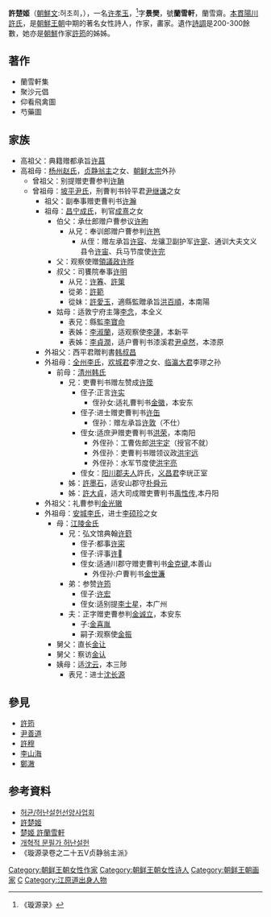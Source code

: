 {{Infobox Korean name
|image=Heo Nanseonheon.jpg
|hangul=허초희
|hanja=許楚姬
|rr=Huh Cho-hee
|mr=Heo Cho-hui
|hangulho=난설헌，난설재
|hanjaho=蘭雪軒，蘭雪齋
|rrho=Nanseolheon，Nanseoljae
|mrho=Nanseolheon，Nanseoljae
|tablewidth=265
|color=lavender
}}
'''許楚姬'''（[[朝鮮文|朝鮮文]]:허초희，{{bd|1563年||1589年|3月19日|catIdx=X}}），一名[[许孝玉|许孝玉]]，<ref>《璇源录》</ref>字'''景樊'''，號'''蘭雪軒'''，蘭雪齋。[[本貫|本貫]][[陽川許氏|陽川許氏]]，是[[朝鮮王朝|朝鮮王朝]]中期的著名女性詩人，作家，畵家。遺作[[詩調|詩調]]是200-300餘數，她亦是[[朝鮮|朝鮮]]作家[[許筠|許筠]]的姊姊。

== 著作 ==
* 蘭雪軒集
* 聚沙元倡
* 仰看飛禽圖
* 芍藥圖
== 家族 ==
*高祖父：典籍赠都承旨[[许菖|许菖]]
*高祖母：[[杨州赵氏|杨州赵氏]]，[[贞静翁主|贞静翁主]]之女、[[朝鲜太宗|朝鲜太宗]]外孙
**曾祖父：别提赠吏曹参判[[许聃|许聃]]
**曾祖母：[[坡平尹氏|坡平尹氏]]，刑曹判书铃平君[[尹继谦|尹继谦]]之女
***祖父：副奉事赠吏曹判书[[许瀚|许瀚]]
***祖母：[[昌宁成氏|昌宁成氏]]，判官[[成熹|成熹]]之女
****伯父：承仕郎赠户曹参议[[许昫|许昫]]
*****从兄：奉训郎赠户曹参判[[许笆|许笆]]
******从侄：赠左承旨[[许容|许容]]、龙骧卫副护军[[许寔|许寔]]、通训大夫文义县令[[许宙|许宙]]、兵马节度使[[许完|许完]]
****父：观察使赠[[領議政|領議政]][[许晔|许晔]]
****叔父：司饔院奉事[[许明|许明]]
*****从兄：[[许箺|许箺]]、[[許䇿|許䇿]]
*****從弟：[[許範|許範]]
*****從妹：[[許愛玉|許愛玉]]，適縣監贈承旨[[洪百順|洪百順]]，本南陽
****姑母：适敦宁府主簿[[李念|李念]]，本全义
*****表兄：縣監[[李寶命|李寶命]]
*****表姊：[[李淑蘭|李淑蘭]]，适观察使[[李蘧|李蘧]]，本新平
*****表姊：[[李貞潤|李貞潤]]，适户曹判书漆溪君[[尹卓然|尹卓然]]，本漆原
***外祖父：西平君贈判書[[韩叔昌|韩叔昌]]
***外祖母：[[全州李氏|全州李氏]]，[[欢城君|欢城君]]李澄之女、[[临瀛大君|临瀛大君]]李璆之孙
****前母：[[清州韩氏|清州韩氏]]
*****兄：吏曹判书赠左赞成[[许筬|许筬]]
******侄子:正言[[许实|许实]]
*******侄孙女:适礼曹判书[[金徽|金徽]]，本安东
******侄子:进士赠吏曹判书[[许缶|许缶]]
*******侄孙：赠左承旨[[许敦|许敦]]（不仕）
******侄女:适庶尹赠吏曹判书[[洪荣|洪荣]]，本南阳
*******外侄孙：工曹佐郎[[洪宇定|洪宇定]]（授官不就）
*******外侄孙：吏曹判书赠领议政[[洪宇远|洪宇远]]
*******外侄孙：水军节度使[[洪宇亮|洪宇亮]]
******侄女：[[阳川郡夫人|阳川郡夫人]]許氏，[[义昌君|义昌君]]李珖正室
*****姊：[[許墨石|許墨石]]，适安山郡守[[朴舜元|朴舜元]]
*****姊：[[許大貞|許大貞]]，适大司成赠吏曹判书[[禹性传|禹性传]],本丹阳
***外祖父：礼曹参判[[金光辙|金光辙]]
***外祖母：[[安城李氏|安城李氏]]，进士[[李硕珍|李硕珍]]之女
****母：[[江陵金氏|江陵金氏]]
*****兄：弘文馆典翰[[许篈|许篈]]
******侄子:都事[[许寀|许寀]]
******侄子:评事[[许|许]]
******侄女:适通川郡守赠吏曹判书[[金克键|金克键]],本善山
*******外侄孙:户曹判书[[金世濂|金世濂]]
*****弟：参赞[[许筠|许筠]]
******侄子:[[许宏|许宏]]
******侄女:适别提[[李士星|李士星]]，本广州
*****夫：正字赠吏曹参判[[金诚立|金诚立]]，本安东
******子:[[金喜胤|金喜胤]]
******嗣子:观察使[[金振|金振]]
****舅父：直长[[金让|金让]]
****舅父：察访[[金认|金认]]
****姨母：适[[沈云|沈云]]，本三陟
*****表兄：进士[[沈长源|沈长源]]

== 參見 ==
* [[許筠|許筠]]
* [[尹善道|尹善道]]
* [[許穆|許穆]]
* [[李山海|李山海]]
* [[鄭澈|鄭澈]]

== 参考資料 ==
* [http://www.hongkildong.or.kr 허균/허난설헌선양사업회] {{Wayback|url=http://www.hongkildong.or.kr/ |date=20210121060429 }} {{ko}}
* [https://archive.today/20121208194001/http://koreandb.nate.com/history/people/detail?sn=13462 許楚姬] {{ko}}
* [https://web.archive.org/web/20070808160049/http://kenji.cnu.ac.kr/chohee/ 楚姬 許蘭雪軒] {{ko}}
* [https://web.archive.org/web/20060417122408/http://bymin.hihome.com/dic-y-heonan.htm 개혁적 문필가 허난설헌] {{ko}}
*《璇源录卷之二十五V贞静翁主派》
{{DEFAULTSORT:H}}
[[Category:朝鲜王朝女性作家|Category:朝鲜王朝女性作家]]
[[Category:朝鲜王朝女性诗人|Category:朝鲜王朝女性诗人]]
[[Category:朝鲜王朝画家|Category:朝鲜王朝画家]]
[[Category:許姓|C]]
[[Category:江原道出身人物|Category:江原道出身人物]]